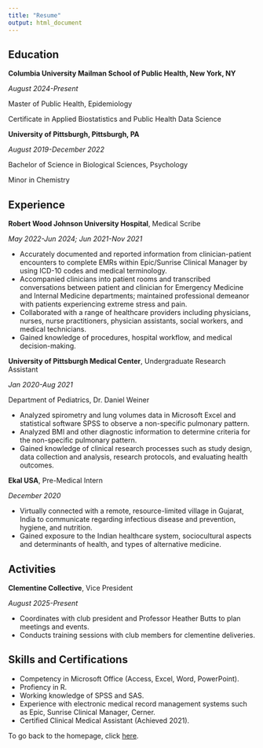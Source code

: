 ```yaml
---
title: "Resume"
output: html_document
---
```

## Education

**Columbia University Mailman School of Public Health, New York, NY** 

_August 2024-Present_

Master of Public Health, Epidemiology

Certificate in Applied Biostatistics and Public Health Data Science

**University of Pittsburgh, Pittsburgh, PA** 

_August 2019-December 2022_

Bachelor of Science in Biological Sciences, Psychology

Minor in Chemistry

## Experience

**Robert Wood Johnson University Hospital**, Medical Scribe

_May 2022-Jun 2024; Jun 2021-Nov 2021_ 

* Accurately documented and reported information from clinician-patient encounters to complete EMRs within Epic/Sunrise Clinical Manager by using ICD-10 codes and medical terminology.
* Accompanied clinicians into patient rooms and transcribed conversations between patient and clinician for Emergency Medicine and Internal Medicine departments; maintained professional demeanor with patients experiencing extreme stress and pain.
* Collaborated with a range of healthcare providers including physicians, nurses, nurse practitioners, physician assistants, social workers, and medical technicians.
* Gained knowledge of procedures, hospital workflow, and medical decision-making.

**University of Pittsburgh Medical Center**, Undergraduate Research Assistant

_Jan 2020-Aug 2021_

Department of Pediatrics, Dr. Daniel Weiner

* Analyzed spirometry and lung volumes data in Microsoft Excel and statistical software SPSS to observe a non-specific pulmonary pattern.
* Analyzed BMI and other diagnostic information to determine criteria for the non-specific pulmonary pattern. 
* Gained knowledge of clinical research processes such as study design, data collection and analysis, research protocols, and evaluating health outcomes. 

**Ekal USA**, Pre-Medical Intern

_December 2020_

* Virtually connected with a remote, resource-limited village in Gujarat, India to communicate regarding infectious disease and prevention, hygiene, and nutrition.
* Gained exposure to the Indian healthcare system, sociocultural aspects and determinants of health, and types of alternative medicine.

## Activities

**Clementine Collective**, Vice President

_August 2025-Present_

* Coordinates with club president and Professor Heather Butts to plan meetings and events.
* Conducts training sessions with club members for clementine deliveries.

## Skills and Certifications

* Competency in Microsoft Office (Access, Excel, Word, PowerPoint).
* Profiency in R.
* Working knowledge of SPSS and SAS.
* Experience with electronic medical record management systems such as Epic, Sunrise Clinical Manager, Cerner.
* Certified Clinical Medical Assistant (Achieved 2021).


To go back to the homepage, click [here](index.html).